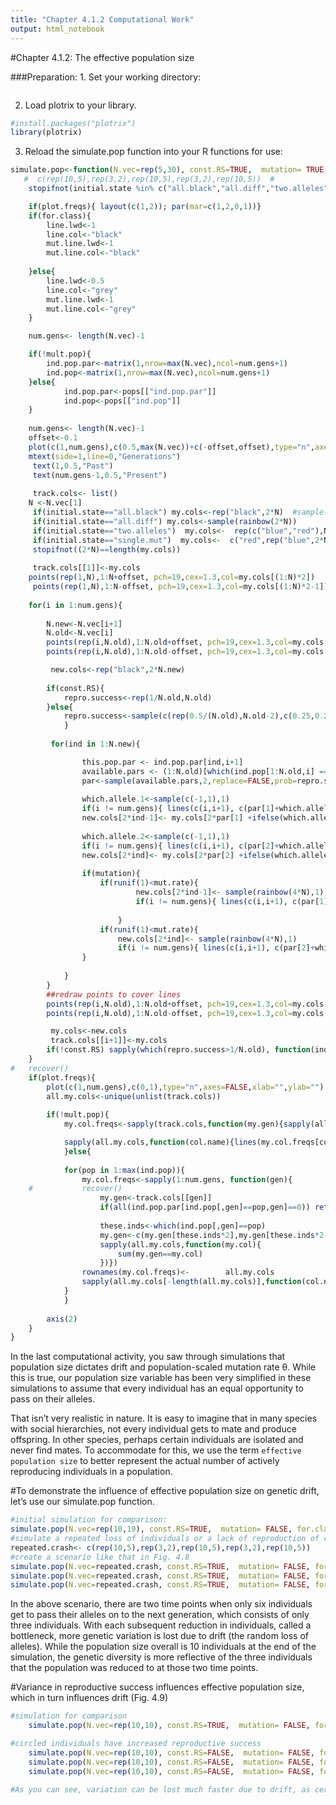 ```yaml
---
title: "Chapter 4.1.2 Computational Work"
output: html_notebook
---
```


#Chapter 4.1.2: The effective population size

###Preparation:
1. Set your working directory: 
```r

```

2. Load plotrix to your library. 
```r
#install.packages("plotrix")
library(plotrix)
```

3. Reload the simulate.pop function into your R functions for use:
```r
simulate.pop<-function(N.vec=rep(5,30), const.RS=TRUE,  mutation= TRUE, mut.rate=  0.1, for.class= TRUE, initial.state="all.black",plot.freqs=FALSE,mult.pop=FALSE,pops=FALSE){
   #  c(rep(10,5),rep(3,2),rep(10,5),rep(3,2),rep(10,5))  #
	stopifnot(initial.state %in% c("all.black","all.diff","two.alleles","single.mut") )

	if(plot.freqs){ layout(c(1,2)); par(mar=c(1,2,0,1))}
	if(for.class){
		line.lwd<-1
		line.col<-"black"
		mut.line.lwd<-1
		mut.line.col<-"black"
	
	}else{
		line.lwd<-0.5
		line.col<-"grey"
		mut.line.lwd<-1
		mut.line.col<-"grey"
	}

	num.gens<- length(N.vec)-1	

	if(!mult.pop){
		ind.pop.par<-matrix(1,nrow=max(N.vec),ncol=num.gens+1)
		ind.pop<-matrix(1,nrow=max(N.vec),ncol=num.gens+1)
	}else{
			ind.pop.par<-pops[["ind.pop.par"]]
			ind.pop<-pops[["ind.pop"]]
	}
	
	num.gens<- length(N.vec)-1
	offset<-0.1
	plot(c(1,num.gens),c(0.5,max(N.vec))+c(-offset,offset),type="n",axes=FALSE,xlab="",ylab="")
	mtext(side=1,line=0,"Generations")
	 text(1,0.5,"Past")
	 text(num.gens-1,0.5,"Present")
	 
	 track.cols<- list()
	N <-N.vec[1]
	 if(initial.state=="all.black") my.cols<-rep("black",2*N)  #sample(rainbow(2*N))
	 if(initial.state=="all.diff") my.cols<-sample(rainbow(2*N))
	 if(initial.state=="two.alleles")  my.cols<-  rep(c("blue","red"),N)
	 if(initial.state=="single.mut")  my.cols<-  c("red",rep("blue",2*N-1))
	 stopifnot((2*N)==length(my.cols))
	
	 track.cols[[1]]<-my.cols
	points(rep(1,N),1:N+offset, pch=19,cex=1.3,col=my.cols[(1:N)*2])
	 points(rep(1,N),1:N-offset, pch=19,cex=1.3,col=my.cols[(1:N)*2-1])
	
	for(i in 1:num.gens){
			
		N.new<-N.vec[i+1]
		N.old<-N.vec[i]
		points(rep(i,N.old),1:N.old+offset, pch=19,cex=1.3,col=my.cols[(1:N.old)*2])
		points(rep(i,N.old),1:N.old-offset, pch=19,cex=1.3,col=my.cols[(1:N.old)*2-1])

		 new.cols<-rep("black",2*N.new)
		
		if(const.RS){ 
			repro.success<-rep(1/N.old,N.old)
		}else{
			repro.success<-sample(c(rep(0.5/(N.old),N.old-2),c(0.25,0.25)),replace=FALSE)
			}
	
		 for(ind in 1:N.new){

				this.pop.par <- ind.pop.par[ind,i+1]
				available.pars <- (1:N.old)[which(ind.pop[1:N.old,i] == this.pop.par)]
				par<-sample(available.pars,2,replace=FALSE,prob=repro.success[which(ind.pop[1:N.old,i] == this.pop.par)])
		
				which.allele.1<-sample(c(-1,1),1)
				if(i != num.gens){ lines(c(i,i+1), c(par[1]+which.allele.1*offset,ind-offset),col=line.col,lwd=line.lwd)}
				new.cols[2*ind-1]<- my.cols[2*par[1] +ifelse(which.allele.1==1,0,-1)]
		
				which.allele.2<-sample(c(-1,1),1)
				if(i != num.gens){ lines(c(i,i+1), c(par[2]+which.allele.2*offset,ind+offset),col=line.col,lwd=line.lwd)}
				new.cols[2*ind]<- my.cols[2*par[2] +ifelse(which.allele.2==1,0,-1)]
		
				if(mutation){
					if(runif(1)<mut.rate){ 
							new.cols[2*ind-1]<- sample(rainbow(4*N),1)
							if(i != num.gens){ lines(c(i,i+1), c(par[1]+which.allele.1*offset,ind-offset),col=mut.line.col,lwd=mut.line.lwd)}
		
						}
					if(runif(1)<mut.rate){ 
						new.cols[2*ind]<- sample(rainbow(4*N),1)
						if(i != num.gens){ lines(c(i,i+1), c(par[2]+which.allele.2*offset,ind+offset),col=mut.line.col,lwd=mut.line.lwd)}
				} 
				
			}
		}	
		##redraw points to cover lines		 
		points(rep(i,N.old),1:N.old+offset, pch=19,cex=1.3,col=my.cols[(1:N.old)*2])
		points(rep(i,N.old),1:N.old-offset, pch=19,cex=1.3,col=my.cols[(1:N.old)*2-1])

		 my.cols<-new.cols
		 track.cols[[i+1]]<-my.cols
		if(!const.RS) sapply(which(repro.success>1/N.old), function(ind){ draw.circle(x=i,y=ind,radius=0.2,nv=100,border=NULL,col=NA,lty=1,lwd=1)})
	}
#	recover()
	if(plot.freqs){
		plot(c(1,num.gens),c(0,1),type="n",axes=FALSE,xlab="",ylab="")
		all.my.cols<-unique(unlist(track.cols))
		
		if(!mult.pop){ 
			my.col.freqs<-sapply(track.cols,function(my.gen){sapply(all.my.cols,function(my.col){sum(my.gen==my.col)})})

			sapply(all.my.cols,function(col.name){lines(my.col.freqs[col.name,]/(2*N.vec),col=col.name,lwd=2)});
			}else{
			
			for(pop in 1:max(ind.pop)){
				my.col.freqs<-sapply(1:num.gens, function(gen){
	#			recover()
					my.gen<-track.cols[[gen]]
					if(all(ind.pop.par[ind.pop[,gen]==pop,gen]==0)) return(rep(NA,length(all.my.cols)))  #if pop doesn't exist in this gen.
				
					these.inds<-which(ind.pop[,gen]==pop)
					my.gen<-c(my.gen[these.inds*2],my.gen[these.inds*2-1])
					sapply(all.my.cols,function(my.col){
						sum(my.gen==my.col)
					})})
				rownames(my.col.freqs)<-		all.my.cols
				sapply(all.my.cols[-length(all.my.cols)],function(col.name){lines(my.col.freqs[col.name,]/(2*5),col=col.name,lwd=2,lty=pop)});	
			}
			}
		
		axis(2)
	}
}

```

In the last computational activity, you saw through simulations that population size dictates drift and population-scaled mutation rate θ. While this is true, our population size variable has been very simplified in these simulations to assume that every individual has an equal opportunity to pass on their alleles. 

That isn't very realistic in nature. It is easy to imagine that in many species with social hierarchies, not every individual gets to mate and produce offspring. In other species, perhaps certain individuals are isolated and never find mates. To accommodate for this, we use the term `effective population size` to better represent the actual number of actively reproducing individuals in a population.

#To demonstrate the influence of effective population size on genetic drift, let's use our simulate.pop function.
```r
#initial simulation for comparison:
simulate.pop(N.vec=rep(10,19), const.RS=TRUE,  mutation= FALSE, for.class= TRUE, initial.state="all.diff")
#simulate a repeated loss of individuals or a lack of reproduction of certain individuals
repeated.crash<- c(rep(10,5),rep(3,2),rep(10,5),rep(3,2),rep(10,5))
#create a scenario like that in Fig. 4.8
simulate.pop(N.vec=repeated.crash, const.RS=TRUE,  mutation= FALSE, for.class= TRUE, initial.state="all.diff")
simulate.pop(N.vec=repeated.crash, const.RS=TRUE,  mutation= FALSE, for.class= TRUE, initial.state="all.diff")
simulate.pop(N.vec=repeated.crash, const.RS=TRUE,  mutation= FALSE, for.class= TRUE, initial.state="all.diff")
```
In the above scenario, there are two time points when only six individuals get to pass their alleles on to the next generation, which consists of only three individuals. With each subsequent reduction in individuals, called a bottleneck, more genetic variation is lost due to drift (the random loss of alleles). While the population size overall is 10 individuals at the end of the simulation, the genetic diversity is more reflective of the three individuals that the population was reduced to at those two time points. 

#Variance in reproductive success influences effective population size, which in turn influences drift (Fig. 4.9)
```r
#simulation for comparison
	simulate.pop(N.vec=rep(10,10), const.RS=TRUE,  mutation= FALSE, for.class= TRUE, initial.state="all.diff")

#circled individuals have increased reproductive success
	simulate.pop(N.vec=rep(10,10), const.RS=FALSE,  mutation= FALSE, for.class= TRUE, initial.state="all.diff")
	simulate.pop(N.vec=rep(10,10), const.RS=FALSE,  mutation= FALSE, for.class= TRUE, initial.state="all.diff")
	simulate.pop(N.vec=rep(10,10), const.RS=FALSE,  mutation= FALSE, for.class= TRUE, initial.state="all.diff")
	
#As you can see, variation can be lost much faster due to drift, as certain individuals have greater reproductive success and pass their alleles on at a higher rate, while other individuals do not and their alleles are lost from drift.
```
